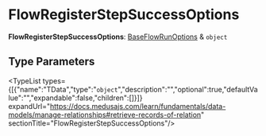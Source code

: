
# FlowRegisterStepSuccessOptions

 **FlowRegisterStepSuccessOptions**: [BaseFlowRunOptions](../workflows.BaseFlowRunOptions/page.mdx) & `object`

## Type Parameters

<TypeList types={[{"name":"TData","type":"`object`","description":"","optional":true,"defaultValue":"","expandable":false,"children":[]}]} expandUrl="https://docs.medusajs.com/learn/fundamentals/data-models/manage-relationships#retrieve-records-of-relation" sectionTitle="FlowRegisterStepSuccessOptions"/>
